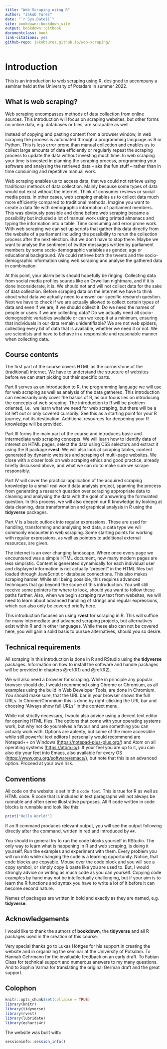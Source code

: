 ```yaml
--- 
title: "Web Scraping using R"
author: "Jakob Tures"
date: "`r Sys.Date()`"
site: bookdown::bookdown_site
output: bookdown::gitbook
documentclass: book
link-citations: yes
github-repo: jakobtures.github.io/web-scraping/
---
```


# Introduction {-}

This is an introduction to web scraping using R, designed to accompany a seminar
held at the University of Potsdam in summer 2022.

## What is web scraping? {-}

Web scraping encompasses methods of data collection from online sources. This
introduction will focus on scraping websites, but other forms on online data, 
e.g. databases or files, are scrapable as well.

Instead of copying and pasting content from a browser window, in web scraping 
the process is automated through a programming language as R or Python. This is
less error prone than manual collection and enables us to collect large amounts
of data efficiently or regularly repeat the scraping process to update the data
without investing much time. In web scraping your time is invested in planning 
the scraping process, programming your software and analysing the retrieved 
data -- aka the fun stuff -- rather than in time consuming and repetitive 
manual work.

Web scraping enables us to access data, that we could not retrieve using 
traditional methods of data collection. Mainly because some types of data would
not exist without the internet. Think of consumer reviews or social media 
posts. In other cases, web scraping enables us to collect data much more 
efficiently compared to traditional methods. Imagine you want to create a data 
file with demographic information of parliament members. This was obviously 
possible and done before web scraping became a possibility but included a lot of
manual work using printed almanacs and typing the information into a table. Time
consuming and error prone work. With web scraping we can set up scripts that 
gather this data directly from the website of a parliament including the 
possibility to rerun the collection process after the next election. But we 
don't have to stop there. Maybe we want to analyse the sentiment of twitter 
messages written by parliament members by some socio-demographic variables as 
gender, age or educational background. We could retrieve both the tweets and the 
socio-demographic information using web scraping and analyse the gathered data
in combination.

At this point, your alarm bells should hopefully be ringing. Collecting data 
from social media profiles sounds like an Orwellian nightmare, and if it is done
inconsiderate, it is. We should not and will not collect data for the sake of data
collection. Before scraping data on the internet we have to think about what 
data we actually need to answer our specific research question. Next we have to
check if we are actually allowed to collect certain types of data and even if we
are, if we should collect it. Do we need the names of people or users if we are
collecting data? Do we actually need all socio-demographic variables available 
or can we keep it at a minimum, ensuring that individuals in our data remain
unidentifiable? We are not web spiders, collecting every bit of data that is
available, whether we need it or not. We are scientists and have to behave in a
responsible and reasonable manner when collecting data.


## Course contents {-}

The first part of the course covers HTML as the cornerstone of the (traditional) 
internet. We have to understand the structure of websites before we can start
picking out their specific parts. 

Part II serves as an introduction to R, the programming language we will use
for web scraping as well as analysis of the data gathered. This introduction can
necessarily only cover the basics of R, as our focus lies on introducing the
concepts of web scraping. The introduction to R will be problem-oriented, i.e. 
we learn what we need for web scraping, but there will be a lot left out or only
covered cursorily. See this as a starting point for your R journey, not its
destination. Additional resources for deepening your R knowledge will be 
provided.

Part III forms the main part of the course and introduces basic and intermediate
web scraping concepts. We will learn how to identify data of interest on HTML
pages, select the data using CSS selectors and extract it using the R package
**rvest**. We will also look at scraping tables, content generated by dynamic 
websites and scraping of multi-page websites. We close with a closer look on web
scraping ethics and good practice, already briefly discussed above, and what we
can do to make sure we scrape responsibly. 

Part IV will cover the practical application of the acquired scraping knowledge
to a small real world data analysis project, spanning the process from generating a
research question over scraping appropriate data to cleaning and analysing the
data with the goal of answering the formulated question. In this process, we
will also deepen our R knowledge by looking at data cleaning, data
transformation and graphical analysis in R using the **tidyverse** packages.

Part V is a basic outlook into regular expressions. These are used for handling,
transforming and analysing text data, a data type we will commonly encounter
in web scraping. Some starting points for working with regular expressions, as
well as pointers to additional external resources, are given.

The internet is an ever changing landscape. Where once every page we encountered
was a simple HTML document, now many modern pages are less simplistic. Content 
is generated dynamically for each individual user and displayed information is
not actually "present" in the HTML files but loaded through JavaScript or 
database connections. This also makes scraping harder. While still being
possible, this requires advanced techniques that go beyond the scope of this 
introduction. You will still receive some pointers for where to look, should you
want to follow these paths further. Also, when we begin scraping raw text from
websites, we will need to learn about advanced handling of strings and regular 
expressions, which can also only be covered briefly here. 

This introduction focuses on using **rvest** for scraping in R. This will suffice 
for many intermediate and advanced scraping projects, but alternatives exist
within R and in other languages. While these also can not be covered here, you
will gain a solid basis to pursue alternatives, should you so desire.


## Technical requirements {-}

All scraping in this introduction is done in R and RStudio using the **tidyverse**
packages. Information on how to install the software and handle packages will be
provided in chapters \@ref(R1) and \@ref(R2).

We will also need a browser for scraping. While in principle any popular browser
should do, I would recommend using Chrome or Chromium, as all examples using the
build in Web Developer Tools, are done in Chromium. You should make sure, that
the URL bar in your browser shows the full URLs. In Chrome/Chromium this is done
by right-clicking the URL bar and choosing "Always show full URLs" in the 
context menu.

While not strictly necessary, I would also advice using a decent text editor for
opening HTML files. The options that come with your operating systems work, but why 
not do yourselves a favour and use something you can actually work with. Options
are aplenty, but some of the more accessible while still powerful text editors I
personally would recommend are Notepad++ on Windows 
(<https://notepad-plus-plus.org/>{target="_blank"}) and Atom on all operating
systems (<https://atom.io/>{target="_blank"}). If your feel you are up to it, 
you can also dip your feet into Emacs, also available for every OS 
(<https://www.gnu.org/software/emacs/>{target="_blanK"}), but note that this is 
an advanced option. Proceed at your own risk.


## Conventions {-}

All code on the website is set in this `code font`.  This is true for R as well
as HTML code. R code that is included in text paragraphs will not always be 
runnable and often serve illustrative purposes. All R code written in code
blocks is runnable and look like this:

``` r
print("Hello World!")
```

If an R command produces relevant output, you will see the output following 
directly after the command, written in red and introduced by `##`.

You should in general try to run the code blocks yourself in RStudio. The only 
way to learn what is happening in R and web scraping, is doing it yourself.
Run the examples and experiment with them. Every problem you will run into while
changing the code is a learning opportunity. Notice, that code blocks are
copyable. Mouse over the code block and you will see a copy symbol, or simply 
copy & paste like you are used to. But, I would strongly advice on writing as
much code as you can yourself. Copying code examples by hand may not be 
intellectually challenging, but if your aim is to learn the R functions and 
syntax you have to write a lot of it before it can become second nature.

Names of packages are written in bold and exactly as they are named, e.g.
**tidyverse**.


## Acknowledgements {-}
I would like to thank the authors of **bookdown**, the **tidyverse** and all R packages
used in the creation of this course.

Very special thanks go to Lukas Höttges for his support in creating the website
and in organizing the seminar at the University of Potsdam. To Hannah Gehrmann
for the invaluable feedback on an early draft. To Fabian Class for technical 
support and numerous answers to my many questions. And to Sophia Varma for
translating the original German draft and the great support.

## Colophon {-}
``` r
knitr::opts_chunk$set(collapse = TRUE)
library(knitr)
library(tidyverse)
library(rvest)
library(lubridate)
library(echarts4r)
```

The website was built with:

``` r
sessioninfo::session_info()
```
